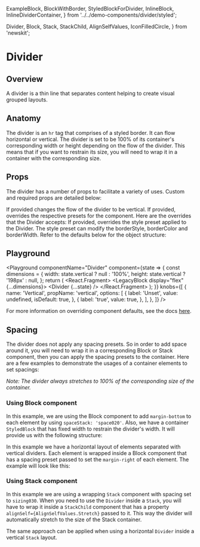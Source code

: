   ExampleBlock,
  BlockWithBorder,
  StyledBlockForDivider,
  InlineBlock,
  InlineDividerContainer,
} from '../../demo-components/divider/styled';

  Divider,
  Block,
  Stack,
  StackChild,
  AlignSelfValues,
  IconFilledCircle,
} from 'newskit';


# Divider

## Overview

A divider is a thin line that separates content helping to create visual grouped layouts.

## Anatomy

The divider is an `hr` tag that comprises of a styled border. It can flow horizontal or vertical.
The divider is set to be 100% of its container's corresponding width or height depending on the flow of the divider.
This means that if you want to restrain its size, you will need to wrap it in a container with the corresponding size.

## Props

The divider has a number of props to facilitate a variety of uses. Custom and required props are detailed below:

<LegacyBlock marginTop="sizing050">
  <Prop name="vertical" type="boolean" default={false}>
    If provided changes the flow of the divider to be vertical.
  </Prop>
  <Prop name="overrides" type="object">
    If provided, overrides the respective presets for the component. Here are the overrides that the Divider accepts:
    <Prop name="stylePreset" type="MQ<string>">
      If provided, overrides the style preset applied to the Divider. The style preset can modify the borderStyle,
      borderColor and borderWidth.
    </Prop>
    Refer to the defaults below for the object structure:
    <CodeFromDefaultPresets componentName="divider" />
  </Prop>
</LegacyBlock>

## Playground

<Playground
  componentName="Divider"
  component={state => {
    const dimensions = {
      width: state.vertical ? null : '100%',
      height: state.vertical ? '198px' : null,
    };
    return (
      <React.Fragment>
        <LegacyBlock display="flex" {...dimensions}>
          <Divider {...state} />
        </LegacyBlock>
      </React.Fragment>
    );
  }}
  knobs={[
    {
      name: 'Vertical',
      propName: 'vertical',
      options: [
        {
          label: 'Unset',
          value: undefined,
          isDefault: true,
        },
        {
          label: 'true',
          value: true,
        },
      ],
    },
  ]}
/>

For more information on overriding component defaults, see the docs [here](/theming/component-defaults).

## Spacing

The divider does not apply any spacing presets.
So in order to add space around it, you will need to wrap it in a corresponding Block or Stack component,
then you can apply the spacing presets to the container.
Here are a few examples to demonstrate the usages of a container elements to set spacings:

_Note: The divider always stretches to 100% of the corresponding size of the container._

### Using Block component

<CodeFromFile path="examples/divider/divider-horizontal-in-block.tsx" />

In this example, we are using the Block component
to add `margin-bottom` to each element by using `spaceStack: 'space020'`.
Also, we have a container `StyledBlock` that has fixed width to restrain the divider's width.
It will provide us with the following structure:

<StyledBlockForDivider>
  <Block overrides={{spaceStack: 'space020'}}>
    <IconFilledCircle overrides={{size: 'iconSize040'}} />
  </Block>
  <Block overrides={{spaceStack: 'space020'}}>
    <Divider />
  </Block>
  <Block overrides={{spaceStack: 'space020'}}>
    <IconFilledCircle overrides={{size: 'iconSize040'}} />
  </Block>
  <Block overrides={{spaceStack: 'space020'}}>
    <Divider />
  </Block>
  <Block>
    <IconFilledCircle overrides={{size: 'iconSize040'}} />
  </Block>
</StyledBlockForDivider>

<CodeFromFile path="examples/divider/divider-vertical-in-block.tsx" />

In this example we have a horizontal layout of elements separated with vertical dividers.
Each element is wrapped inside a Block component that has a spacing preset
passed to set the `margin-right` of each element.
The example will look like this:

<Block>
  <InlineBlock overrides={{spaceInline: 'space020'}}>
    <IconFilledCircle overrides={{size: 'iconSize040'}} />
  </InlineBlock>
  <InlineDividerContainer overrides={{spaceInline: 'space020'}}>
    <Divider vertical />
  </InlineDividerContainer>
  <InlineBlock overrides={{spaceInline: 'space020'}}>
    <IconFilledCircle overrides={{size: 'iconSize040'}} />
  </InlineBlock>
  <InlineDividerContainer overrides={{spaceInline: 'space020'}}>
    <Divider vertical />
  </InlineDividerContainer>
  <InlineBlock>
    <IconFilledCircle overrides={{size: 'iconSize040'}} />
  </InlineBlock>
</Block>

### Using Stack component

<CodeFromFile path="examples/divider/divider-vertical-in-stack.tsx" />

In this example we are using a wrapping `Stack` component with spacing set to `sizing030`.
When you need to use the `Divider` inside a `Stack`,
you will have to wrap it inside a `StackChild` component
that has a property `alignSelf={AlignSelfValues.Stretch}` passed to it.
This way the divider will automatically stretch to the size of the Stack container.

<Stack flow="horizontal-center" stackDistribution="center" space="sizing030">
  <IconFilledCircle overrides={{size: 'iconSize040'}} />
  <StackChild alignSelf={AlignSelfValues.Stretch}>
    <Divider vertical />
  </StackChild>
  <IconFilledCircle overrides={{size: 'iconSize040'}} />
  <StackChild alignSelf={AlignSelfValues.Stretch}>
    <Divider vertical />
  </StackChild>
  <IconFilledCircle overrides={{size: 'iconSize040'}} />
</Stack>

The same approach can be applied when using a horizontal `Divider` inside a vertical `Stack` layout.

